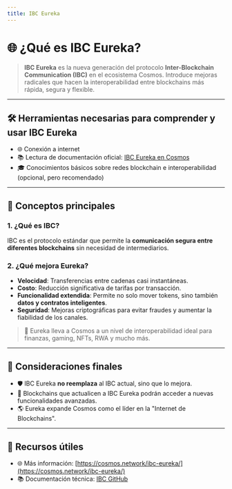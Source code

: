 ```yaml
---
title: IBC Eureka
---
```


# 🌐 ¿Qué es IBC Eureka?

> **IBC Eureka** es la nueva generación del protocolo **Inter-Blockchain Communication (IBC)** en el ecosistema Cosmos. Introduce mejoras radicales que hacen la interoperabilidad entre blockchains más rápida, segura y flexible.

---

## 🛠️ Herramientas necesarias para comprender y usar IBC Eureka

* 🌐 Conexión a internet
* 📚 Lectura de documentación oficial: [IBC Eureka en Cosmos](https://cosmos.network/ibc-eureka/)
* 🎓 Conocimientos básicos sobre redes blockchain e interoperabilidad (opcional, pero recomendado)

---

## 🧭 Conceptos principales

### 1. ¿Qué es IBC?

IBC es el protocolo estándar que permite la **comunicación segura entre diferentes blockchains** sin necesidad de intermediarios.

### 2. ¿Qué mejora Eureka?

* **Velocidad**: Transferencias entre cadenas casi instantáneas.
* **Costo**: Reducción significativa de tarifas por transacción.
* **Funcionalidad extendida**: Permite no solo mover tokens, sino también **datos y contratos inteligentes**.
* **Seguridad**: Mejoras criptográficas para evitar fraudes y aumentar la fiabilidad de los canales.

> 🚀 Eureka lleva a Cosmos a un nivel de interoperabilidad ideal para finanzas, gaming, NFTs, RWA y mucho más.

---

## 🧠 Consideraciones finales

* 🛡️ IBC Eureka **no reemplaza** al IBC actual, sino que lo mejora.
* 🔗 Blockchains que actualicen a IBC Eureka podrán acceder a nuevas funcionalidades avanzadas.
* 🌎 Eureka expande Cosmos como el líder en la "Internet de Blockchains".

---

## 🔗 Recursos útiles

* 🌐 Más información: [https://cosmos.network/ibc-eureka/](https://cosmos.network/ibc-eureka/)
* 📚 Documentación técnica: [IBC GitHub](https://github.com/cosmos/ibc)